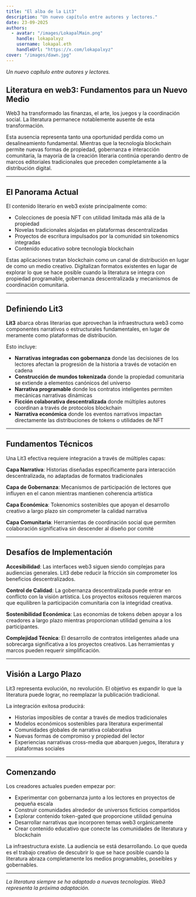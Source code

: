 ```yaml
---
title: "El alba de la Lit3"
description: "Un nuevo capítulo entre autores y lectores."
date: 23-09-2025
authors:
  - avatar: "/images/LokapalMain.png"
    handle: lokapalxyz
    username: lokapal.eth
    handleUrl: "https://x.com/lokapalxyz"
cover: "/images/dawn.jpg"
---
```


*Un nuevo capítulo entre autores y lectores.*

## Literatura en web3: Fundamentos para un Nuevo Medio

Web3 ha transformado las finanzas, el arte, los juegos y la coordinación social. La literatura permanece notablemente ausente de esta transformación.

Esta ausencia representa tanto una oportunidad perdida como un desalineamiento fundamental. Mientras que la tecnología blockchain permite nuevas formas de propiedad, gobernanza e interacción comunitaria, la mayoría de la creación literaria continúa operando dentro de marcos editoriales tradicionales que preceden completamente a la distribución digital.

---

## El Panorama Actual

El contenido literario en web3 existe principalmente como:
- Colecciones de poesía NFT con utilidad limitada más allá de la propiedad
- Novelas tradicionales alojadas en plataformas descentralizadas
- Proyectos de escritura impulsados por la comunidad sin tokenomics integradas
- Contenido educativo sobre tecnología blockchain

Estas aplicaciones tratan blockchain como un canal de distribución en lugar de como un medio creativo. Digitalizan formatos existentes en lugar de explorar lo que se hace posible cuando la literatura se integra con propiedad programable, gobernanza descentralizada y mecanismos de coordinación comunitaria.

---

## Definiendo Lit3

**Lit3** abarca obras literarias que aprovechan la infraestructura web3 como componentes narrativos o estructurales fundamentales, en lugar de meramente como plataformas de distribución.

Esto incluye:
- **Narrativas integradas con gobernanza** donde las decisiones de los lectores afectan la progresión de la historia a través de votación en cadena
- **Construcción de mundos tokenizada** donde la propiedad comunitaria se extiende a elementos canónicos del universo
- **Narrativa programable** donde los contratos inteligentes permiten mecánicas narrativas dinámicas
- **Ficción colaborativa descentralizada** donde múltiples autores coordinan a través de protocolos blockchain
- **Narrativa económica** donde los eventos narrativos impactan directamente las distribuciones de tokens o utilidades de NFT

---

## Fundamentos Técnicos

Una Lit3 efectiva requiere integración a través de múltiples capas:

**Capa Narrativa**: Historias diseñadas específicamente para interacción descentralizada, no adaptadas de formatos tradicionales

**Capa de Gobernanza**: Mecanismos de participación de lectores que influyen en el canon mientras mantienen coherencia artística

**Capa Económica**: Tokenomics sostenibles que apoyan el desarrollo creativo a largo plazo sin comprometer la calidad narrativa

**Capa Comunitaria**: Herramientas de coordinación social que permiten colaboración significativa sin descender al diseño por comité

---

## Desafíos de Implementación

**Accesibilidad**: Las interfaces web3 siguen siendo complejas para audiencias generales. Lit3 debe reducir la fricción sin comprometer los beneficios descentralizados.

**Control de Calidad**: La gobernanza descentralizada puede entrar en conflicto con la visión artística. Los proyectos exitosos requieren marcos que equilibren la participación comunitaria con la integridad creativa.

**Sostenibilidad Económica**: Las economías de tokens deben apoyar a los creadores a largo plazo mientras proporcionan utilidad genuina a los participantes.

**Complejidad Técnica**: El desarrollo de contratos inteligentes añade una sobrecarga significativa a los proyectos creativos. Las herramientas y marcos pueden requerir simplificación.

---

## Visión a Largo Plazo

Lit3 representa evolución, no revolución. El objetivo es expandir lo que la literatura puede lograr, no reemplazar la publicación tradicional.

La integración exitosa producirá:
- Historias imposibles de contar a través de medios tradicionales
- Modelos económicos sostenibles para literatura experimental
- Comunidades globales de narrativa colaborativa
- Nuevas formas de compromiso y propiedad del lector
- Experiencias narrativas cross-media que abarquen juegos, literatura y plataformas sociales

---

## Comenzando

Los creadores actuales pueden empezar por:
- Experimentar con gobernanza junto a los lectores en proyectos de pequeña escala
- Construir comunidades alrededor de universos ficticios compartidos
- Explorar contenido token-gated que proporcione utilidad genuina
- Desarrollar narrativas que incorporen temas web3 orgánicamente
- Crear contenido educativo que conecte las comunidades de literatura y blockchain

La infraestructura existe. La audiencia se está desarrollando. Lo que queda es el trabajo creativo de descubrir lo que se hace posible cuando la literatura abraza completamente los medios programables, poseíbles y gobernables.

---

*La literatura siempre se ha adaptado a nuevas tecnologías. Web3 representa la próxima adaptación.*
